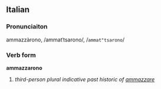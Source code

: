 ==Italian==
===Pronunciaiton===
ammazzàrono, /ammatˈtsarono/, /<tt>ammat"tsarono</tt>/
===Verb form===
'''ammazzarono'''

# ''third-person plural indicative past historic of [[ammazzare]]''